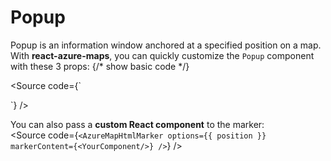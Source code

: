 


<Meta of={PopupStories} />

# Popup
Popup is an information window anchored at a specified position on a map.
With **react-azure-maps**, you can quickly customize the `Popup` component with these 3 props:
<Popup/>
{/* show basic code */}

<Source code={`

`} />

You can also pass a **custom React component** to the marker: <br/>
<Source code={`
<AzureMapHtmlMarker options={{ position }} markerContent={<YourComponent/>} />
`} />